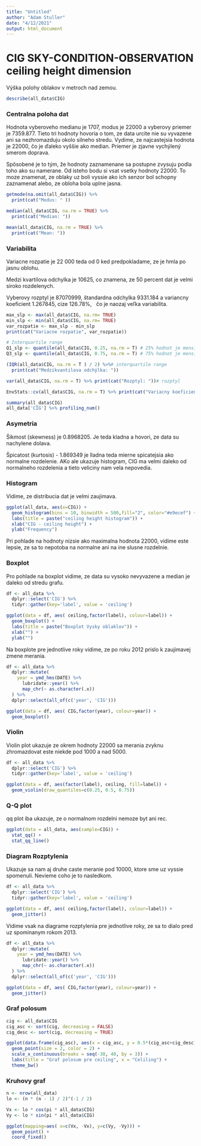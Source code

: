 ```yaml
---
title: "Untitled"
author: "Adam Stuller"
date: "4/12/2021"
output: html_document
---
```


# CIG SKY-CONDITION-OBSERVATION ceiling height dimension

Výška polohy oblakov v metroch nad zemou. 

```r
describe(all_data$CIG) 
```

### Centralna poloha dat

Hodnota vyberoveho medianu je 1707, modus je 22000 a vyberovy priemer je 7359.877. Tieto tri hodnoty hovoria o tom, ze data urcite nie su vyvazene ani sa nezhromazduju okolo silneho stredu. Vydime, ze najcastejsia hodnota je 22000, čo je ďaleko vyššie ako median. Priemer je zjavne vychýlený smerom doprava. 

Spôsobené je to tým, že hodnoty zaznamenane sa postupne zvysuju podla toho ako su namerane. Od isteho bodu si vsat vsetky hodnoty 22000. To moze znamenat, ze oblaky uz boli vyssie ako ich senzor bol schopny zaznamenat alebo, ze obloha bola uplne jasna. 

```r
getmode(na.omit(all_data$CIG)) %>%
  print(cat("Modus: " ))

median(all_data$CIG, na.rm = TRUE) %>%
  print(cat("Median: "))

mean(all_data$CIG, na.rm = TRUE) %>%
  print(cat("Mean: "))
``` 


### Variabilita 

Variacne rozpatie je 22 000 teda od 0 ked predpokladame, ze je hmla po jasnu oblohu. 

Medzi kvartilova odchylka je 10625, co znamena, ze 50 percent dat je velmi siroko rozdelenych. 

Vyberovy rozptyl je 87070999, štandardna odchylka 9331.184 a variancny koeficient 1.267845, cize 126.78%,   čo je naozaj veľka variabilita. 

```r
max_slp <- max(all_data$CIG, na.rm= TRUE)
min_slp <- min(all_data$CIG, na.rm= TRUE)
var_rozpatie <- max_slp - min_slp
print(cat("Variacne rozpatie", var_rozpatie))

# Interquartile range
Q1_slp <- quantile(all_data$CIG, 0.25, na.rm = T) # 25% hodnot je mensich a 75% vacsich
Q3_slp <- quantile(all_data$CIG, 0.75, na.rm = T) # 75% hodnot je mensich a 25% vacsich

(IQR(all_data$CIG, na.rm = T ) / 2) %>%# interquartile range
  print(cat("Medzikvantilova odchýlka: "))

var(all_data$CIG, na.rm = T) %>% print(cat("Rozptyl: "))# rozptyl

EnvStats::cv(all_data$CIG, na.rm = T) %>% print(cat("Variacny koeficient: "))# variacny koeficient
```
```r
summary(all_data$CIG)
all_data['CIG'] %>% profiling_num()
```

### Asymetria

Šikmost (skewness) je 0.8968205. Je teda kladna a hovori, ze data su nachylene dolava. 

Špicatost (kurtosis) - 1.869349 je lladna teda mierne spicatejsia ako normalne rozdelenie. AKo ale ukazuje histogram, CIG ma velmi daleko od normalneho rozdelenia a tieto veliciny nam vela nepovedia.

### Histogram 

Vidime, ze distribucia dat je velmi zaujimava. 
```r
ggplot(all_data, aes(x=CIG)) + 
  geom_histogram(bins = 10, binwidth = 500,fill="2", color="#e9ecef") +
  labs(title = paste("ceiling height histogram")) +
  xlab("CIG - ceiling height") +
  ylab("Frequency") 
```
Pri pohlade na  hodnoty nizsie ako maximalna hodnota 22000, vidime este lepsie, ze sa to nepotoba na normalne ani na ine slusne rozdelnie. 

### Boxplot 

Pro pohlade na boxplot vidime, ze data su vysoko nevyvazene a median je daleko od stredu grafu. 
```r
df <- all_data %>% 
  dplyr::select('CIG') %>%
  tidyr::gather(key='label', value = 'ceiling')

ggplot(data = df, aes( ceiling,factor(label), colour=label)) +
  geom_boxplot() +
  labs(title = paste("Boxplot Vysky oblaklov")) +
  xlab("") +
  ylab("") 
```


 Na boxplote pre jednotlive roky vidime, ze po roku 2012 prislo k zaujimavej zmene merania. 
```r
df <- all_data %>% 
  dplyr::mutate(
    year = ymd_hms(DATE) %>% 
      lubridate::year() %>% 
      map_chr(~ as.character(.x))
  ) %>%
  dplyr::select(all_of(c('year', 'CIG')))

ggplot(data = df, aes( CIG,factor(year), colour=year)) +
  geom_boxplot() 
```

### Violin 

Violin plot ukazuje ze okrem hodnoty 22000 sa merania zvyknu zhromazdovat este niekde pod 1000 a nad 5000.

```r
df <- all_data %>%
  dplyr::select('CIG') %>%
  tidyr::gather(key='label', value = 'ceiling')

ggplot(data = df, aes(factor(label), ceiling, fill=label)) +
  geom_violin(draw_quantiles=c(0.25, 0.5, 0.75))
```



### Q-Q plot 

qq plot iba ukazuje, ze o normalnom rozdelni nemoze byt ani rec.

```r
ggplot(data = all_data, aes(sample=CIG)) +
  stat_qq() + 
  stat_qq_line()
```


###  Diagram Rozptylenia
Ukazuje sa nam  aj druhe caste meranie pod 10000, ktore sme uz vyssie spomenuli. Nevieme coho je to nasledkom. 
```r
df <- all_data %>%
  dplyr::select('CIG') %>%
  tidyr::gather(key='label', value = 'ceiling')

ggplot(data = df, aes( ceiling,factor(label), colour=label)) +
  geom_jitter() 
```

Vidime vsak na diagrame rozptylenia pre jednotlive roky, ze sa to dialo pred uz spominanym rokom 2013.

```r

df <- all_data %>% 
  dplyr::mutate(
    year = ymd_hms(DATE) %>% 
      lubridate::year() %>% 
      map_chr(~ as.character(.x))
  ) %>%
  dplyr::select(all_of(c('year', 'CIG')))

ggplot(data = df, aes( CIG,factor(year), colour=year)) +
  geom_jitter() 
``` 


### Graf polosum 

```r
cig <- all_data$CIG
cig_asc <- sort(cig, decreasing = FALSE)
cig_desc <- sort(cig, decreasing = TRUE)

ggplot(data.frame(cig_asc), aes(x = cig_asc, y = 0.5*(cig_asc+cig_desc))) + 
  geom_point(size = 2, color = 2) +
  scale_x_continuous(breaks = seq(-30, 40, by = 3)) +
  labs(title = "Graf polosum pre ceiling", x = "Celiling") +
  theme_bw()
```


### Kruhovy graf
```r
n <- nrow(all_data)
lo <- (n * (n - 1) / 2)^(-1 / 2)

Vx <- lo * cos(pi * all_data$CIG)
Vy <- lo * sin(pi * all_data$CIG)

ggplot(mapping=aes( x=c(Vx, -Vx), y=c(Vy, -Vy))) +
  geom_point() + 
  coord_fixed()
```
